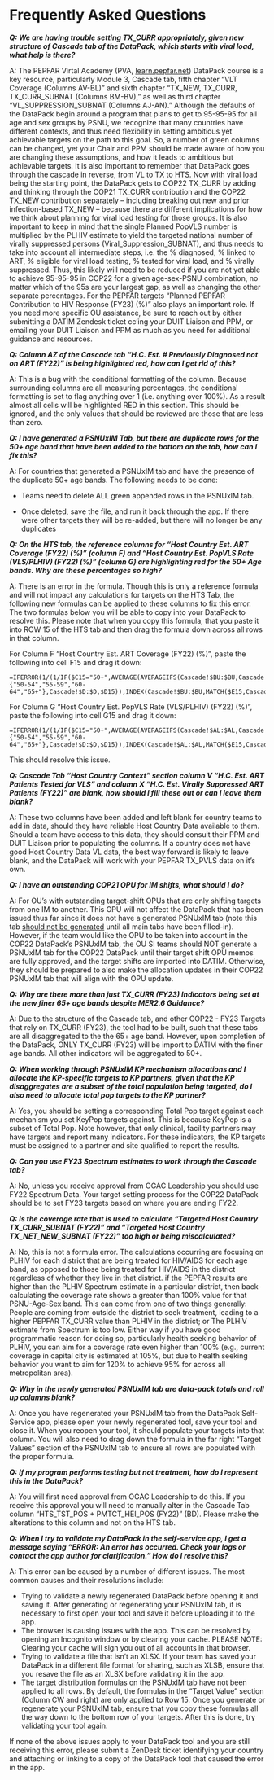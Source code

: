 # Frequently Asked Questions

***Q: We are having trouble setting TX_CURR appropriately, given new structure of Cascade tab of the DataPack, which starts with viral load, what help is there?***

A: The PEPFAR Virtal Academy (PVA, [learn.pepfar.net](http://learn.pepfar.net/ "Follow link")) DataPack course is a key resource, particularly Module 3, Cascade tab, fifth chapter "VLT Coverage (Columns AV-BL)" and sixth chapter "TX_NEW, TX_CURR, TX_CURR_SUBNAT (Columns BM-BV)," as well as third chapter "VL_SUPPRESSION_SUBNAT (Columns AJ-AN)." Although the defaults of the DataPack begin around a program that plans to get to 95-95-95 for all age and sex groups by PSNU, we recognize that many countries have different contexts, and thus need flexibility in setting ambitious yet achievable targets on the path to this goal. So, a number of green columns can be changed, yet your Chair and PPM should be made aware of how you are changing these assumptions, and how it leads to ambitious but achievable targets. It is also important to remember that DataPack goes through the cascade in reverse, from VL to TX to HTS. Now with viral load being the starting point, the DataPack gets to COP22 TX_CURR by adding and thinking through the COP21 TX_CURR contribution and the COP22 TX_NEW contribution separately -- including breaking out new and prior infection-based TX_NEW -- because there are different implications for how we think about planning for viral load testing for those groups. It is also important to keep in mind that the single Planned PopVLS number is multiplied by the PLHIV estimate to yield the targeted national number of virally suppressed persons (Viral_Suppression_SUBNAT), and thus needs to take into account all intermediate steps, i.e. the % diagnosed, % linked to ART, % eligible for viral load testing, % tested for viral load, and % virally suppressed. Thus, this likely will need to be reduced if you are not yet able to achieve 95-95-95 in COP22 for a given age-sex-PSNU combination, no matter which of the 95s are your largest gap, as well as changing the other separate percentages. For the PEPFAR targets "Planned PEPFAR Contribution to HIV Response (FY23) (%)" also plays an important role. If you need more specific OU assistance, be sure to reach out by either submitting a DATIM Zendesk ticket cc'ing your DUIT Liaison and PPM, or emailing your DUIT Liaison and PPM as much as you need for additional guidance and resources.

***Q: Column AZ of the Cascade tab "H.C. Est. \# Previously Diagnosed not on ART (FY22)" is being highlighted red, how can I get rid of this?***

A: This is a bug with the conditional formatting of the column. Because surrounding columns are all measuring percentages, the conditional formatting is set to flag anything over 1 (i.e. anything over 100%). As a result almost all cells will be highlighted RED in this section. This should be ignored, and the only values that should be reviewed are those that are less than zero.

***Q: I have generated a PSNUxIM Tab, but there are duplicate rows for the 50+ age band that have been added to the bottom on the tab, how can I fix this?***

A: For countries that generated a PSNUxIM tab and have the presence of the duplicate 50+ age bands. The following needs to be done:

-   Teams need to delete ALL green appended rows in the PSNUxIM tab.

-   Once deleted, save the file, and run it back through the app. If there were other targets they will be re-added, but there will no longer be any duplicates

***Q: On the HTS tab, the reference columns for "Host Country Est. ART Coverage (FY22) (%)" (column F) and "Host Country Est. PopVLS Rate (VLS/PLHIV) (FY22) (%)" (column G) are highlighting red for the 50+ Age bands. Why are these percentages so high?***

A: There is an error in the formula. Though this is only a reference formula and will not impact any calculations for targets on the HTS Tab, the following new formulas can be applied to these columns to fix this error. The two formulas below you will be able to copy into your DataPack to resolve this. Please note that when you copy this formula, that you paste it into ROW 15 of the HTS tab and then drag the formula down across all rows in that column.

For Column F "Host Country Est. ART Coverage (FY22) (%)", paste the following into cell F15 and drag it down:

    =IFERROR(1/(1/IF($C15="50+",AVERAGE(AVERAGEIFS(Cascade!$BU:$BU,Cascade!$B:$B,$B15,Cascade!$C:$C,{"50-54","55-59","60-64","65+"},Cascade!$D:$D,$D15)),INDEX(Cascade!$BU:$BU,MATCH($E15,Cascade!$E:$E,0)))),"")

For Column G "Host Country Est. PopVLS Rate (VLS/PLHIV) (FY22) (%)", paste the following into cell G15 and drag it down:

    =IFERROR(1/(1/IF($C15="50+",AVERAGE(AVERAGEIFS(Cascade!$AL:$AL,Cascade!$B:$B,$B15,Cascade!$C:$C,{"50-54","55-59","60-64","65+"},Cascade!$D:$D,$D15)),INDEX(Cascade!$AL:$AL,MATCH($E15,Cascade!$E:$E,0)))),"")

This should resolve this issue.

***Q: Cascade Tab "Host Country Context" section column V "H.C. Est. ART Patients Tested for VLS" and column X "H.C. Est. Virally Suppressed ART Patients (FY22)" are blank, how should I fill these out or can I leave them blank?***

A: These two columns have been added and left blank for country teams to add in data, should they have reliable Host Country Data available to them. Should a team have access to this data, they should consult their PPM and DUIT Liaison prior to populating the columns. If a country does not have good Host Country Data VL data, the best way forward is likely to leave blank, and the DataPack will work with your PEPFAR TX_PVLS data on it's own.

***Q: I have an outstanding COP21 OPU for IM shifts, what should I do?***

A: For OU's with outstanding target-shift OPUs that are only shifting targets from one IM to another. This OPU will not affect the DataPack that has been issued thus far since it does not have a generated PSNUxIM tab (note this tab [should not be generated]{.ul} until all main tabs have been filled-in). However, if the team would like the OPU to be taken into account in the COP22 DataPack's PSNUxIM tab, the OU SI teams should NOT generate a PSNUxIM tab for the COP22 DataPack until their target shift OPU memos are fully approved, and the target shifts are imported into DATIM. Otherwise, they should be prepared to also make the allocation updates in their COP22 PSNUxIM tab that will align with the OPU update.

***Q: Why are there more than just TX_CURR (FY23) Indicators being set at the new finer 65+ age bands despite MER2.6 Guidance?***

A: Due to the structure of the Cascade tab, and other COP22 - FY23 Targets that rely on TX_CURR (FY23), the tool had to be built, such that these tabs are all disaggregated to the the 65+ age band. However, upon completion of the DataPack, ONLY TX_CURR (FY23) will be import to DATIM with the finer age bands. All other indicators will be aggregated to 50+.

***Q: When working through PSNUxIM KP mechanism allocations and I allocate the KP-specific targets to KP partners, given that the KP disaggregates are a subset of the total population being targeted, do I also need to allocate total pop targets to the KP partner?***

A: Yes, you should be setting a corresponding Total Pop target against each mechanism you set KeyPop targets against. This is because KeyPop is a subset of Total Pop. Note however, that only clinical, facility partners may have targets and report many indicators. For these indicators, the KP targets must be assigned to a partner and site qualified to report the results.

***Q: Can you use FY23 Spectrum estimates to work through the Cascade tab?***

A: No, unless you receive approval from OGAC Leadership you should use FY22 Spectrum Data. Your target setting process for the COP22 DataPack should be to set FY23 targets based on where you are ending FY22.

***Q: Is the coverage rate that is used to calculate "Targeted Host Country TX_CURR_SUBNAT (FY22)" and "Targeted Host Country TX_NET_NEW_SUBNAT (FY22)" too high or being miscalculated?***

A: No, this is not a formula error. The calculations occurring are focusing on PLHIV for each district that are being treated for HIV/AIDS for each age band, as opposed to those being treated for HIV/AIDS in the district regardless of whether they live in that district. if the PEPFAR results are higher than the PLHIV Spectrum estimate in a particular district, then back-calculating the coverage rate shows a greater than 100% value for that PSNU-Age-Sex band. This can come from one of two things generally: People are coming from outside the district to seek treatment, leading to a higher PEPFAR TX_CURR value than PLHIV in the district; or The PLHIV estimate from Spectrum is too low. Either way if you have good programmatic reason for doing so, particularly health seeking behavior of PLHIV, you can aim for a coverage rate even higher than 100% (e.g., current coverage in capital city is estimated at 105%, but due to health seeking behavior you want to aim for 120% to achieve 95% for across all metropolitan area).

***Q: Why in the newly generated PSNUxIM tab are data-pack totals and roll up columns blank?***

A: Once you have regenerated your PSNUxIM tab from the DataPack Self-Service app, please open your newly regenerated tool, save your tool and close it. When you reopen your tool, it should populate your targets into that column. You will also need to drag down the formula in the far right "Target Values" section of the PSNUxIM tab to ensure all rows are populated with the proper formula.

***Q: If my program performs testing but not treatment, how do I represent this in the DataPack?***

A: You will first need approval from OGAC Leadership to do this. If you receive this approval you will need to manually alter in the Cascade Tab column "HTS_TST_POS + PMTCT_HEI_POS (FY22)" (BD). Please make the alterations to this column and not on the HTS tab.

***Q: When I try to validate my DataPack in the self-service app, I get a message saying "ERROR: An error has occurred. Check your logs or contact the app author for clarification." How do I resolve this?***

A: This error can be caused by a number of different issues. The most common causes and their resolutions include:

-   Trying to validate a newly regenerated DataPack before opening it and saving it. After generating or regenerating your PSNUxIM tab, it is necessary to first open your tool and save it before uploading it to the app.
-   The browser is causing issues with the app. This can be resolved by opening an Incognito window or by clearing your cache. PLEASE NOTE: Clearing your cache will sign you out of all accounts in that browser.
-   Trying to validate a file that isn't an XLSX. If your team has saved your DataPack in a different file format for sharing, such as XLSB, ensure that you resave the file as an XLSX before validating it in the app.
-   The target distribution formulas on the PSNUxIM tab have not been applied to all rows. By default, the formulas in the "Target Value" section (Column CW and right) are only applied to Row 15. Once you generate or regenerate your PSNUxIM tab, ensure that you copy these formulas all the way down to the bottom row of your targets. After this is done, try validating your tool again.

If none of the above issues apply to your DataPack tool and you are still receiving this error, please submit a ZenDesk ticket identifying your country and attaching or linking to a copy of the DataPack tool that caused the error in the app.
